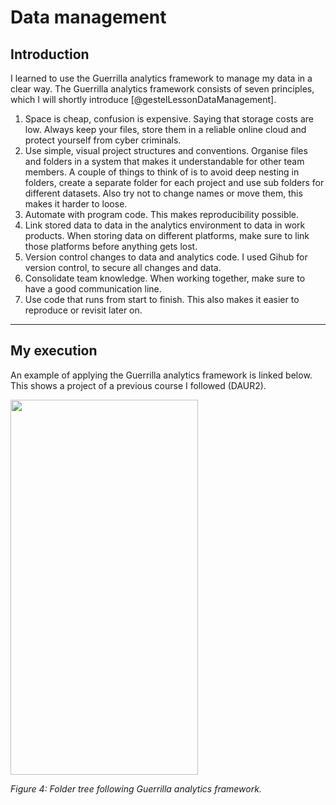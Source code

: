 # Data management

## Introduction {-}

I learned to use the Guerrilla analytics framework to manage my data in a clear way. The Guerrilla analytics framework consists of seven principles, which I will shortly introduce [@gestelLessonDataManagement].

1.	Space is cheap, confusion is expensive.
Saying that storage costs are low. Always keep your files, store them in a reliable online cloud and protect yourself from cyber criminals.
2.	Use simple, visual project structures and conventions.
Organise files and folders in a system that makes it understandable for other team members. A couple of things to think of is to avoid deep nesting in folders, create a separate folder for each project and use sub folders for different datasets. Also try not to change names or move them, this makes it harder to loose.
3.	Automate with program code.
This makes reproducibility possible.
4.	Link stored data to data in the analytics environment to data in work products.
When storing data on different platforms, make sure to link those platforms before anything gets lost.
5.	Version control changes to data and analytics code.
I used Gihub for version control, to secure all changes and data.
6.	Consolidate team knowledge.
When working together, make sure to have a good communication line.
7.	Use code that runs from start to finish.
This also makes it easier to reproduce or revisit later on.

----

## My execution {-}

An example of applying the Guerrilla analytics framework is linked below. This shows a project of a previous course I followed (DAUR2).

<img src="images/foldertree.jpg"
     width="300" 
     height="600" />
     
_Figure 4: Folder tree following Guerrilla analytics framework._

